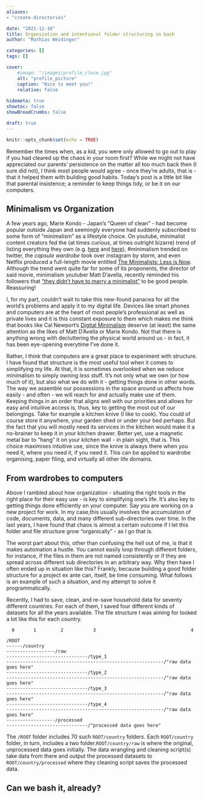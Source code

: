 ---
aliases:
- "create-directories"

date: "2021-12-18"
title: Organization and intentional folder structuring in bash
author: "Mathias Weidinger"

categories: []
tags: []

cover:
    #image: "/images/profile_close.jpg"
    alt: "profile_picture"
    caption: "Nice to meet you!"
    relative: false
    
hidemeta: true
showtoc: false
showBreadCrumbs: false

draft: true
---

```{r setup, include=FALSE}
knitr::opts_chunk$set(echo = TRUE)
```

Remember the times when, as a kid, you were only allowed to go out to play if you had cleared up the chaos in your room first? While we might not have appreciated our parents' persistence on the matter all too much back then (I sure did not), I think most people would agree - once they're adults, that is - that it helped them with building good habits. Today's post is a little bit like that parental insistence; a reminder to keep things tidy, or be it on our computers.

## Minimalism vs Organization

A few years ago, Marie Kondo - Japan's "Queen of clean" - had become popular outside Japan and seemingly everyone had suddenly subscribed to some form of "minimalism" as a lifestyle choice. On youtube, minimalist content creators fed the (at times curious, at times outright bizarre) trend of listing everything they own (e.g. [here](https://www.youtube.com/watch?v=TzaG0VGwCT0) and [here](https://www.youtube.com/watch?v=shLASFm-4_4)),  #minimalism trended on twitter, the *capsule wardrobe* took over instagram by storm, and even Netflix produced a full-length movie entitled [The Minimalists: Less is Now](https://www.youtube.com/watch?v=jn-xbOCZOiQ). Although the trend went quite far for some of its proponents, the director of said movie, minimalism youtuber Matt D'avella, recently reminded his followers that ["they didn't have to marry a minimalist"](https://www.youtube.com/watch?v=REJqTXh8IwY) to be good people. Reassuring!

I, for my part, couldn't wait to take this new-found panacea for all the world's problems and apply it to my digital life. Devices like smart phones and computers are at the heart of most people's professional as well as private lives and it is this constant exposure to them which makes me think that books like Cal Newport's [Digital Minimalism](https://www.calnewport.com/books/digital-minimalism/) deserve (at least) the same attention as the likes of Matt D'Avella or Marie Kondo. Not that there is anything wrong with decluttering the physical world around us - in fact, it has been eye-opening everytime I've done it.

Rather, I think that computers are a great place to experiment with structure. I have found that structure is the most useful tool when it comes to simplifying my life. At that, it is sometimes overlooked when we reduce minimalism to simply owning *less* stuff. It's not only what we own (or how much of it), but also what we do with it - getting things done in other words. The way we assemble our possessions in the space around us affects how easily - and often - we will reach for and actually make use of them. Keeping things in an order that aligns well with our priorities and allows for easy and intuitive access is, thus, key to getting the most out of our belongings. Take for example a kitchen knive (I like to cook). You could of course store it anywhere, your garden shed or under your bed perhaps. But the fact that you will mostly need its services in the kitchen would make it a no-brainer to keep it in your kitchen drawer. Better yet, use a magnetic metal bar to "hang" it on your kitchen wall - in plain sight, that is. This choice maximises intuitive use, since the knive is always there when you need it, where you need it, if you need it. This can be applied to wardrobe organising, paper filing, and virtually all other life domains.

## From wardrobes to computers

Above I rambled about how organization - situating the right tools in the right place for their easy use - is key to simplifying one's life. It's also key to getting things done efficiently on your computer. Say you are working on a new project for work. In my case,this usually involves the accumulation of code, documents, data, and many different sub-directories over time. In the last years, I have found that chaos is almost a certain outcome if I let this folder and file structure grow "organically" - as I go that is.

The worst part about this, other than confusing the hell out of me, is that it makes automation a hustle. You cannot easily loop through different folders, for instance, if the files in them are not named consistently or if they are spread across different sub directories in an arbitrary way. Why then have I often ended up in situation like this? Frankly, because building a good folder structure for a project ex ante can, itself, be time consuming. What follows is an example of such a situation, and my attempt to solve it programmatically.

Recently, I had to save, clean, and re-save household data for seventy different countries. For each of them, I saved four different kinds of datasets for all the years available. The file structure I was aiming for looked a lot like this for each country.

```
  0       1         2           3                                   4           

/ROOT
------/country
------------------/raw
------------------------------/type_1
----------------------------------------------------------/"raw data goes here"
------------------------------/type_2
----------------------------------------------------------/"raw data goes here"
------------------------------/type_3
----------------------------------------------------------/"raw data goes here"
------------------------------/type_4
----------------------------------------------------------/"raw data goes here"
------------------/processed
------------------------------/"processed data goes here"
```

The `/ROOT` folder includes 70 such `ROOT/country` folders. Each `ROOT/country` folder, in turn, includes a two folder.`ROOT/country/raw` is where the original, unprocessed data goes initially. The data wrangling and cleaning script(s) take data from there and output the processed datasets to `ROOT/country/processed` where they  cleaning script saves the processed data. 

## Can we bash it, already?